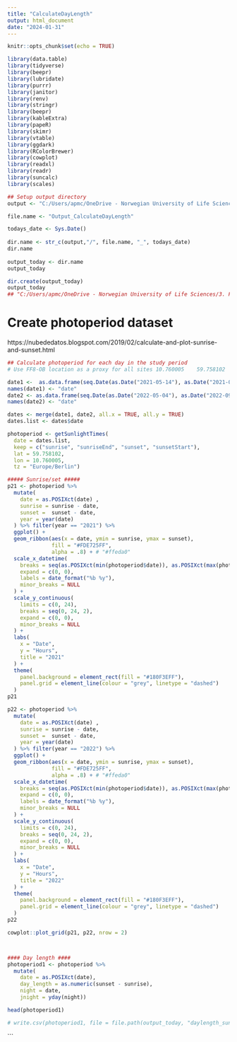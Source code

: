 ```yaml
---
title: "CalculateDayLength"
output: html_document
date: "2024-01-31"
---
```


```r
knitr::opts_chunk$set(echo = TRUE)
```


```r

library(data.table)
library(tidyverse)
library(beepr)
library(lubridate)
library(purrr)
library(janitor)
library(renv)
library(stringr)
library(beepr)
library(kableExtra)
library(papeR)
library(skimr)
library(vtable)
library(ggdark)
library(RColorBrewer)
library(cowplot)
library(readxl)
library(readr)
library(suncalc)
library(scales)

## Setup output directory 
output <- "C:/Users/apmc/OneDrive - Norwegian University of Life Sciences/3. Follo Forest 2021-2023/Manuscripts/Analyses/ForDryad/1.DataCleaning/CalculateDayLength"

file.name <- "Output_CalculateDayLength"

todays_date <- Sys.Date()
 
dir.name <- str_c(output,"/", file.name, "_", todays_date)
dir.name
 
output_today <- dir.name
output_today

dir.create(output_today)
output_today
## "C:/Users/apmc/OneDrive - Norwegian University of Life Sciences/3. Follo Forest 2021-2023/Manuscripts/Analyses/ForDryad/1.DataCleaning/CalculateDayLength/Output_CalculateDayLength_2024-01-31"

```

# Create photoperiod dataset 
https://nubededatos.blogspot.com/2019/02/calculate-and-plot-sunrise-and-sunset.html

```r

## Calculate photoperiod for each day in the study period
# Use FF8-OB location as a proxy for all sites 10.760005	59.758102

date1 <-  as.data.frame(seq.Date(as.Date("2021-05-14"), as.Date("2021-09-14"), by=1)) 
names(date1) <- "date"
date2 <- as.data.frame(seq.Date(as.Date("2022-05-04"), as.Date("2022-09-21"), by=1))
names(date2) <- "date"

dates <- merge(date1, date2, all.x = TRUE, all.y = TRUE) 
dates.list <- dates$date

photoperiod <- getSunlightTimes(
  date = dates.list, 
  keep = c("sunrise", "sunriseEnd", "sunset", "sunsetStart"),
  lat = 59.758102,
  lon = 10.760005, 
  tz = "Europe/Berlin")

##### Sunrise/set ##### 
p21 <- photoperiod %>%
  mutate(
    date = as.POSIXct(date) ,
    sunrise = sunrise - date,
    sunset =  sunset - date,
    year = year(date)
  ) %>% filter(year == "2021") %>% 
  ggplot() +
  geom_ribbon(aes(x = date, ymin = sunrise, ymax = sunset),
              fill = "#FDE725FF",
              alpha = .8) + # "#ffeda0"
  scale_x_datetime(
    breaks = seq(as.POSIXct(min(photoperiod$date)), as.POSIXct(max(photoperiod$date)), "week"),
    expand = c(0, 0),
    labels = date_format("%b %y"),
    minor_breaks = NULL
  ) +
  scale_y_continuous(
    limits = c(0, 24),
    breaks = seq(0, 24, 2),
    expand = c(0, 0),
    minor_breaks = NULL
  ) +
  labs(
    x = "Date",
    y = "Hours",
    title = "2021"
  ) +
  theme(
    panel.background = element_rect(fill = "#180F3EFF"),
    panel.grid = element_line(colour = "grey", linetype = "dashed")
  ) 
p21

p22 <- photoperiod %>%
  mutate(
    date = as.POSIXct(date) ,
    sunrise = sunrise - date,
    sunset =  sunset - date,
    year = year(date)
  ) %>% filter(year == "2022") %>% 
  ggplot() +
  geom_ribbon(aes(x = date, ymin = sunrise, ymax = sunset),
              fill = "#FDE725FF",
              alpha = .8) + # "#ffeda0"
  scale_x_datetime(
    breaks = seq(as.POSIXct(min(photoperiod$date)), as.POSIXct(max(photoperiod$date)), "week"),
    expand = c(0, 0),
    labels = date_format("%b %y"),
    minor_breaks = NULL
  ) +
  scale_y_continuous(
    limits = c(0, 24),
    breaks = seq(0, 24, 2),
    expand = c(0, 0),
    minor_breaks = NULL
  ) +
  labs(
    x = "Date",
    y = "Hours",
    title = "2022"
  ) +
  theme(
    panel.background = element_rect(fill = "#180F3EFF"),
    panel.grid = element_line(colour = "grey", linetype = "dashed")
  ) 
p22

cowplot::plot_grid(p21, p22, nrow = 2)



#### Day length #### 
photoperiod1 <- photoperiod %>%
  mutate(
    date = as.POSIXct(date),
    day_length = as.numeric(sunset - sunrise),
    night = date, 
    jnight = yday(night)) 

head(photoperiod1)

# write.csv(photoperiod1, file = file.path(output_today, "daylength_sunrise_sunset_surveyperiod_2021_2022.csv")) 

```

```

